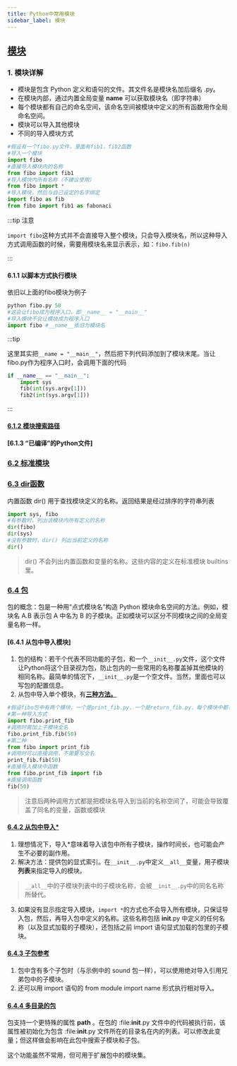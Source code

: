 ```yaml
---
title: Python中常用模块
sidebar_label: 模块
---
```


## [模块](https://docs.python.org/zh-cn/3/tutorial/modules.html#)
### 1. 模块详解
+ 模块是包含 Python 定义和语句的文件。其文件名是模块名加后缀名 .py。
+ 在模块内部，通过内置全局变量 __name__ 可以获取模块名（即字符串）
+ 每个模块都有自己的命名空间，该命名空间被模块中定义的所有函数用作全局命名空间。
+ 模块可以导入其他模块
+ 不同的导入模块方式
```python
#假设有一个fibo.py文件，里面有fib1，fib2函数
#导入一个模块
import fibo
#直接导入模块内的名称
from fibo import fib1
#导入模块内所有名称（不建议使用）
from fibo import *
#导入模块，然后与自己设定的名字绑定
import fibo as fib
from fibo import fib1 as fabonaci
```
:::tip 注意

`import fibo`这种方式并不会直接导入整个模块，只会导入模块名，所以这种导入方式调用函数的时候，需要用模块名来显示表示，如：`fibo.fib(n)`

:::

#### 6.1.1 以脚本方式执行模块
依旧以上面的fibo模块为例子
```python
python fibo.py 50
#这会让fibo成为程序入口，即__name__ = "__main__"
#导入模块不会让模块成为程序入口
import fibo #__name__依旧为模块名
```
:::tip

这里其实把`__name = "__main__"`，然后把下列代码添加到了模块末尾。当让fibo.py作为程序入口时，会调用下面的代码    
```python
if __name__ == "__main__":
    import sys
    fib(int(sys.argv[1]))
    fib2(int(sys.argv[1]))
```

:::

#### [6.1.2 模块搜索路径](https://docs.python.org/zh-cn/3/tutorial/modules.html#the-module-search-path)

#### [6.1.3 “已编译”的Python文件]

### [6.2 标准模块](https://docs.python.org/zh-cn/3/tutorial/modules.html#standard-modules)

### [6.3 dir函数](https://docs.python.org/zh-cn/3/tutorial/modules.html#the-dir-function)
内置函数 dir() 用于查找模块定义的名称。返回结果是经过排序的字符串列表
```python
import sys, fibo
#有参数时，列出该模块内所有定义的名称
dir(fibo)
dir(sys)
#没有参数时，dir() 列出当前定义的名称
dir()
```
> dir() 不会列出内置函数和变量的名称。这些内容的定义在标准模块 builtins 里。

### [6.4 包](https://docs.python.org/zh-cn/3/tutorial/modules.html#packages)
包的概念：包是一种用“点式模块名”构造 Python 模块命名空间的方法。例如，模块名 A.B 表示包 A 中名为 B 的子模块。正如模块可以区分不同模块之间的全局变量名称一样。

#### [6.4.1 从包中导入模块]
1. 包的结构：若干个代表不同功能的子包，和一个`__init__.py`文件，这个文件让Python将这个目录视为包，防止包内的一些常用的名称覆盖掉其他模块的相同名称。最简单的情况下，`__init__.py`是一个空文件。当然，里面也可以写包的配置信息。
2. 从包中导入单个模块，有[**三种方法。**](https://docs.python.org/zh-cn/3/tutorial/modules.html#packages)
```python
#假设fibo包中有两个模块，一个是print_fib.py，一个是return_fib.py，每个模块中都有一个fib函数（同名）
#第一种导入方式
import fibo.print_fib
#调用时需加上子模块全名
fibo.print_fib.fib(50)
#第二种
from fibo import print_fib
#调用时可以直接调用，不需要写全名
print_fib.fib(50)
#直接导入模块中函数
from fibo.print_fib import fib
#直接调用函数
fib(50)
```
> 注意后两种调用方式都是把模块名导入到当前的名称空间了，可能会导致覆盖了同名的变量，函数或模块

#### [6.4.2 从包中导入*](https://docs.python.org/zh-cn/3/tutorial/modules.html#importing-from-a-package)
1. 理想情况下，导入*意味着导入该包中所有子模块，操作时间长，也可能会产生不必要的副作用。
2. 解决方法：提供包的显式索引。在`__init__.py`中定义`__all__`变量，用子模块**列表**来指定导入的模块。
> `__all__`中的子模块列表中的子模块名称，会被`__init__.py`中的同名名称所替代。
3. 如果没有显示指定导入模块，`import *`的方式也不会导入所有模块，只保证导入包，然后，再导入包中定义的名称。这些名称包括 __init__.py 中定义的任何名称（以及显式加载的子模块），还包括之前 import 语句显式加载的包里的子模块。

#### [6.4.3 子包参考](https://docs.python.org/zh-cn/3/tutorial/modules.html#intra-package-references)
1. 包中含有多个子包时（与示例中的 sound 包一样），可以使用绝对导入引用兄弟包中的子模块。
2. 还可以用 import 语句的 from module import name 形式执行相对导入。

#### [6.4.4 多目录的包](https://docs.python.org/zh-cn/3/tutorial/modules.html#intra-package-references)
包支持一个更特殊的属性 __path__ 。在包的 :file:__init__.py 文件中的代码被执行前，该属性被初始化为包含 :file:__init__.py 文件所在的目录名在内的列表。可以修改此变量；但这样做会影响在此包中搜索子模块和子包。

这个功能虽然不常用，但可用于扩展包中的模块集。